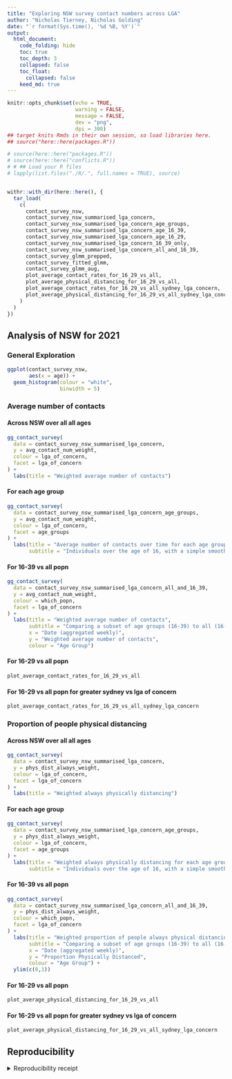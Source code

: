 ```yaml
---
title: "Exploring NSW survey contact numbers across LGA"
author: "Nicholas Tierney, Nicholas Golding"
date: "`r format(Sys.time(), '%d %B, %Y')`"
output: 
  html_document:
    code_folding: hide
    toc: true
    toc_depth: 3
    collapsed: false
    toc_float: 
      collapsed: false
    keed_md: true
---
```


```r
knitr::opts_chunk$set(echo = TRUE,
                      warning = FALSE,
                      message = FALSE,
                      dev = "png",
                      dpi = 300)
## target knits Rmds in their own session, so load libraries here.
## source("here::here(packages.R"))
```

```r
# source(here::here("packages.R"))
# source(here::here("conflicts.R"))
# # ## Load your R files
# lapply(list.files("./R/.", full.names = TRUE), source)


withr::with_dir(here::here(), {
  tar_load(
    c(
      contact_survey_nsw,
      contact_survey_nsw_summarised_lga_concern,
      contact_survey_nsw_summarised_lga_concern_age_groups,
      contact_survey_nsw_summarised_lga_concern_age_16_39,
      contact_survey_nsw_summarised_lga_concern_age_16_29,
      contact_survey_nsw_summarised_lga_concern_16_39_only,
      contact_survey_nsw_summarised_lga_concern_all_and_16_39,
      contact_survey_glmm_prepped,
      contact_survey_fitted_glmm,
      contact_survey_glmm_aug,
      plot_average_contact_rates_for_16_29_vs_all,
      plot_average_physical_distancing_for_16_29_vs_all,
      plot_average_contact_rates_for_16_29_vs_all_sydney_lga_concern,
      plot_average_physical_distancing_for_16_29_vs_all_sydney_lga_concern
    )
  )
})
```

## Analysis of NSW for 2021

### General Exploration

```r
ggplot(contact_survey_nsw,
       aes(x = age)) + 
  geom_histogram(colour = "white",
                 binwidth = 5)
```


### Average number of contacts {.tabset}

#### Across NSW over all all ages

```r
gg_contact_survey(
  data = contact_survey_nsw_summarised_lga_concern,
  y = avg_contact_num_weight,
  colour = lga_of_concern,
  facet = lga_of_concern
) +
  labs(title = "Weighted average number of contacts")
```

#### For each age group

```r
gg_contact_survey(
  data = contact_survey_nsw_summarised_lga_concern_age_groups,
  y = avg_contact_num_weight,
  colour = lga_of_concern,
  facet = age_groups
) +
  labs(title = "Average number of contacts over time for each age groups",
       subtitle = "Individuals over the age of 16, with a simple smoother fit")
```

#### For 16-39 vs all popn

```r
gg_contact_survey(
  data = contact_survey_nsw_summarised_lga_concern_all_and_16_39,
  y = avg_contact_num_weight,
  colour = which_popn,
  facet = lga_of_concern
) +
  labs(title = "Weighted average number of contacts",
       subtitle = "Comparing a subset of age groups (16-39) to all (16-100+), and LGA of concern\nPoint size corresponds to sample size",
       x = "Date (aggregated weekly)",
       y = "Weighted average number of contacts",
       colour = "Age Group") 
```

#### For 16-29 vs all popn

```r
plot_average_contact_rates_for_16_29_vs_all
```

#### For 16-29 vs all popn for greater sydney vs lga of concern

```r
plot_average_contact_rates_for_16_29_vs_all_sydney_lga_concern
```

### Proportion of people physical distancing {.tabset}

#### Across NSW over all all ages

```r
gg_contact_survey(
  data = contact_survey_nsw_summarised_lga_concern,
  y = phys_dist_always_weight,
  colour = lga_of_concern,
  facet = lga_of_concern
) +
  labs(title = "Weighted always physically distancing")
```

#### For each age group

```r
gg_contact_survey(
  data = contact_survey_nsw_summarised_lga_concern_age_groups,
  y = phys_dist_always_weight,
  colour = lga_of_concern,
  facet = age_groups
) +
  labs(title = "Weighted always physically distancing for each age groups",
       subtitle = "Individuals over the age of 16, with a simple smoother fit")
```

#### For 16-39 vs all popn

```r
gg_contact_survey(
  data = contact_survey_nsw_summarised_lga_concern_all_and_16_39,
  y = phys_dist_always_weight,
  colour = which_popn,
  facet = lga_of_concern
) +
  labs(title = "Weighted proportion of people always physical distancing",
       subtitle = "Comparing a subset of age groups (16-39) to all (16-100+), and LGA of concern\nPoint size corresponds to sample size",
       x = "Date (aggregated weekly)",
       y = "Proportion Physically Distanced",
       colour = "Age Group") +
  ylim(c(0,1))
```

#### For 16-29 vs all popn

```r
plot_average_physical_distancing_for_16_29_vs_all
```

#### For 16-29 vs all popn for greater sydney vs lga of concern

```r
plot_average_physical_distancing_for_16_29_vs_all_sydney_lga_concern
```


## Reproducibility

<details><summary>Reproducibility receipt</summary>

```r
## datetime
Sys.time()

## repository
if(requireNamespace('git2r', quietly = TRUE)) {
  git2r::repository()
} else {
  c(
    system2("git", args = c("log", "--name-status", "-1"), stdout = TRUE),
    system2("git", args = c("remote", "-v"), stdout = TRUE)
  )
}

## session info
sessionInfo()
```

</details>

